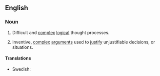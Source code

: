 ==English==
{{was wotd|2016|May|2}}

===Noun===
{{en-plural noun}}

# Difficult and [[complex]] [[logical]] thought processes.
#: {{ux|en|To cope with these '''mental gymnastics''' we apply various ways of simplifying and reducing the information.}}
# {{lb|en|pejorative}} Inventive, [[complex]] [[arguments]] used to [[justify]] unjustifiable decisions, or situations.
#: {{ux|en|People often perform '''mental gymnastics''' in order to blame anyone but themselves.}}

====Translations====
{{trans-top|difficult and complex logical thought processes}}
* Swedish: {{t|sv|hjärngymnastik}}
{{trans-mid}}
{{trans-bottom}}